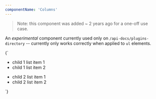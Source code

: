 ```yaml
---
componentName: 'Columns'
---
```


> Note: this component was added ~ 2 years ago for a one-off use case.

An _experimental_ component currently used only on `/api-docs/plugins-directory` -- currently only works correctly when applied to `ul` elements.

<LiveComponent>{`
<Columns count={2}>
  <ul>
    <li>child 1 list item 1</li>
    <li>child 1 list item 2</li>
  </ul>
  <ul>
    <li>child 2 list item 1</li>
    <li>child 2 list item 2</li>
  </ul>
</Columns>
`}</LiveComponent>
